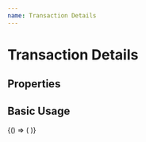 ```yaml
---
name: Transaction Details
---
```




# Transaction Details

## Properties

<PropsTable of={TransactionDetails} />

## Basic Usage

<Playground>
  <DoczWrapper>
    {() => (
      <TransactionDetails
        type="receive"
        amount={2851}
        zecPrice={56}
        transactionId="asdh8233uhd89as283dhuashd23-493iskdfdnhdufhs"
        from="WKSJniasnxusiuhd898ns13umdoioj93287yhnjknxU"
        to="WKSJniasnxusiuhd898ns13umdoioj93287yhnjknxU"
        date={new Date().toISOString()}
      />
    )}
  </DoczWrapper>
</Playground>
